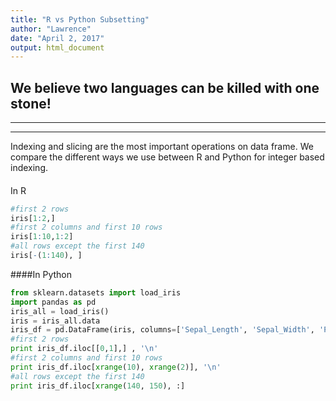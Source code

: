 ```yaml
---
title: "R vs Python Subsetting"
author: "Lawrence"
date: "April 2, 2017"
output: html_document
---
```


## We believe two languages can be killed with one stone!
***
***

Indexing and slicing are the most important operations on data frame. We compare the different ways we use between R and Python for integer based indexing.

####
In R
```r
#first 2 rows
iris[1:2,]
#first 2 columns and first 10 rows
iris[1:10,1:2]
#all rows except the first 140
iris[-(1:140), ]
```
####In Python
```python
from sklearn.datasets import load_iris
import pandas as pd
iris_all = load_iris()
iris = iris_all.data
iris_df = pd.DataFrame(iris, columns=['Sepal_Length', 'Sepal_Width', 'Petal_Length', 'Petal_Width'])
#first 2 rows
print iris_df.iloc[[0,1],] , '\n'
#first 2 columns and first 10 rows
print iris_df.iloc[xrange(10), xrange(2)], '\n'
#all rows except the first 140
print iris_df.iloc[xrange(140, 150), :]
```

